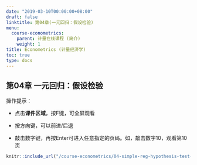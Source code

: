 ```yaml
---
date: "2019-03-10T00:00:00+08:00"
draft: false
linktitle: 第04章(一元回归：假设检验)
menu:
  course-econometrics:
    parent: 计量在线课程 (简介)
    weight: 1
title: Econometrics (计量经济学)
toc: true
type: docs
---
```


## 第04章 一元回归：假设检验

操作提示：

- 点击**课件区域**，按F键，可全屏观看

- 按方向键，可以前进/后退

- 敲击数字键，再按Enter可进入任意指定的页码。如，敲击数字10，观看第10页

```r
knitr::include_url("/course-econometrics/04-simple-reg-hypothesis-test-slide.html")
```

